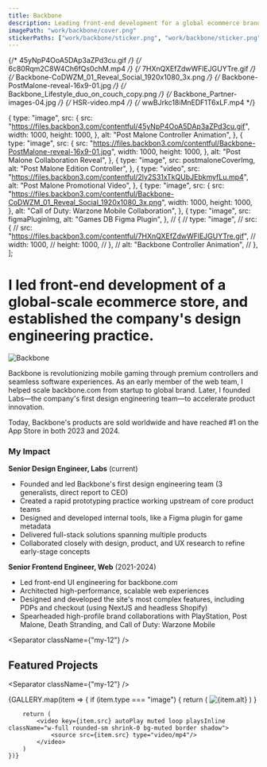 ```yaml
---
title: Backbone
description: Leading front-end development for a global ecommerce brand and establishing its design engineering practice
imagePath: "work/backbone/cover.png"
stickerPaths: ["work/backbone/sticker.png", "work/backbone/sticker.png"]
---
```





{/* 45yNpP4OoA5DAp3aZPd3cu.gif */}
{/* 6c80Rqm2C8W4Ch6fQs0chM.mp4 */}
{/* 7HXnQXEfZdwWFlEJGUYTre.gif */}
{/* Backbone-CoDWZM_01_Reveal_Social_1920x1080_3x.png */}
{/* Backbone-PostMalone-reveal-16x9-01.jpg */}
{/* Backbone_Lifestyle_duo_on_couch_copy.png */}
{/* Backbone_Partner-images-04.jpg */}
{/* HSR-video.mp4 */}
{/* wwBJrkc18iMnEDF1T6xLF.mp4 */}

  {
    type: "image",
    src: {
      src: "https://files.backbon3.com/contentful/45yNpP4OoA5DAp3aZPd3cu.gif",
      width: 1000,
      height: 1000,
    },
    alt: "Post Malone Controller Animation",
  },
  {
    type: "image",
    src: {
      src: "https://files.backbon3.com/contentful/Backbone-PostMalone-reveal-16x9-01.jpg",
      width: 1000,
      height: 1000,
    },
    alt: "Post Malone Collaboration Reveal",
  },
  {
    type: "image",
    src: postmaloneCoverImg,
    alt: "Post Malone Edition Controller",
  },
  {
    type: "video",
    src: "https://files.backbon3.com/contentful/2ly2S31xTkQUbJEbkmyfLu.mp4",
    alt: "Post Malone Promotional Video",
  },
  {
    type: "image",
    src: {
      src: "https://files.backbon3.com/contentful/Backbone-CoDWZM_01_Reveal_Social_1920x1080_3x.png",
      width: 1000,
      height: 1000,
    },
    alt: "Call of Duty: Warzone Mobile Collaboration",
  },
  {
    type: "image",
    src: figmaPluginImg,
    alt: "Games DB Figma Plugin",
  },
  // {
  //   type: "image",
  //   src: {
  //     src: "https://files.backbon3.com/contentful/7HXnQXEfZdwWFlEJGUYTre.gif",
  //     width: 1000,
  //     height: 1000,
  //   },
  //   alt: "Backbone Controller Animation",
  // },
];

# I led front-end development of a global-scale ecommerce store, and established the company's design engineering practice.

<Image
  src={coverImg}
  alt="Backbone"
  width={1600}
  height={900}
  className="rounded-sm shrink-0 bg-muted border shadow"
/>

Backbone is revolutionizing mobile gaming through premium controllers and seamless software experiences. As an early member of the web team, I helped scale backbone.com from startup to global brand. Later, I founded Labs—the company's first design engineering team—to accelerate product innovation.

Today, Backbone's products are sold worldwide and have reached #1 on the App Store in both 2023 and 2024.

### My Impact

**Senior Design Engineer, Labs** (current)
- Founded and led Backbone's first design engineering team (3 generalists, direct report to CEO)
- Created a rapid prototyping practice working upstream of core product teams
- Designed and developed internal tools, like a Figma plugin for game metadata
- Delivered full-stack solutions spanning multiple products
- Collaborated closely with design, product, and UX research to refine early-stage concepts

**Senior Frontend Engineer, Web** (2021-2024)
- Led front-end UI engineering for backbone.com
- Architected high-performance, scalable web experiences
- Designed and developed the site's most complex features, including PDPs and checkout (using NextJS and headless Shopify)
- Spearheaded high-profile brand collaborations with PlayStation, Post Malone, Death Stranding, and Call of Duty: Warzone Mobile

<Separator className={"my-12"} />

## Featured Projects

<div className={"mt-8 mb-12"}>
  <WorkList slugs={FEATURED_WORK_SLUGS} />
</div>

<Separator className={"my-12"} />

<div className="grid grid-cols-1 gap-4 not-prose mt-8">
    {GALLERY.map(item => {
        if (item.type === "image") {
            return (
                <Image
                    key={item.src.src}
                    src={item.src}
                    alt={item.alt}
                    width={1600}
                    height={900}
                    className="rounded-sm shrink-0 bg-muted border shadow"
                />
            )
        }

        return (
            <video key={item.src} autoPlay muted loop playsInline className="w-full rounded-sm shrink-0 bg-muted border shadow">
                <source src={item.src} type="video/mp4"/>
            </video>
        )
    })}
</div>

